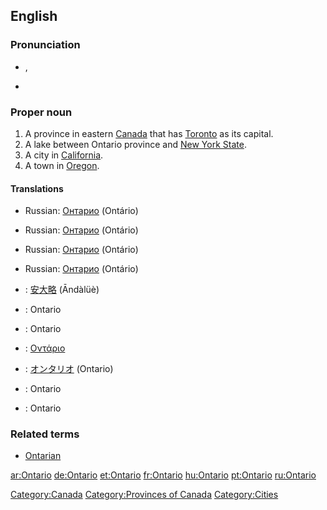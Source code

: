 ==English==

===Pronunciation===
* {{a|UK}} {{IPA|/ˌɒnˈtɑːɹ.i.əʊ/}}, {{SAMPA|/"Qn%tA:(r).i.@U/}}
* {{audio|en-ca-Ontario.ogg|Audio (CA)}}

===Proper noun===
{{en-proper noun}}

#A province in eastern [[Canada]] that has [[Toronto]] as its capital.
#A lake between Ontario province and [[New York State]].
#A city in [[California]].
#A town in [[Oregon]].

====Translations====
{{trans-top|Province in eastern Canada}}
{{trans-mid}}
*Russian: [[Онтарио]] (Ontário) 
{{trans-bottom}}

{{trans-top|Lake between Ontario province and New York State}}
{{trans-mid}}
*Russian: [[Онтарио]] (Ontário)
{{trans-bottom}}

{{trans-top|City in California}}
{{trans-mid}}
*Russian: [[Онтарио]] (Ontário)
{{trans-bottom}}

{{trans-top|Town in Oregeon}}
{{trans-mid}}
*Russian: [[Онтарио]] (Ontário)
{{trans-bottom}}

{{checktrans-top}}
*{{ttbc|Chinese}}: [[安大略]] (Āndàlüè)
*{{ttbc|Dutch}}: Ontario
*{{ttbc|French}}: Ontario
*{{ttbc|Greek}}: [[Οντάριο]]
*{{ttbc|Japanese}}: [[オンタリオ]] (Ontario)
{{trans-mid}}
*{{ttbc|Spanish}}: Ontario {{m}}
*{{ttbc|Swedish}}: Ontario
{{trans-bottom}}

===Related terms===
* [[Ontarian]]

[[Category:Canada]]
[[Category:Provinces of Canada]]
[[Category:Cities]]

[[ar:Ontario]]
[[de:Ontario]]
[[et:Ontario]]
[[fr:Ontario]]
[[hu:Ontario]]
[[pt:Ontario]]
[[ru:Ontario]]